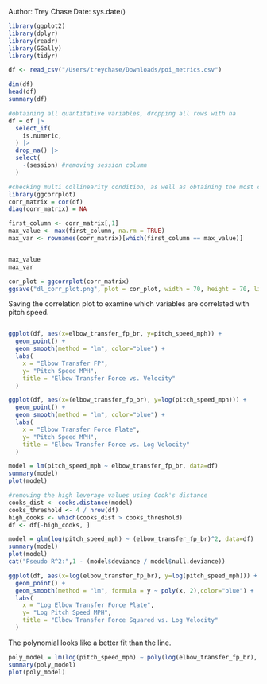 Author: Trey Chase
Date: sys.date()


```r
library(ggplot2)
library(dplyr)
library(readr)
library(GGally)
library(tidyr)
```


```r
df <- read_csv("/Users/treychase/Downloads/poi_metrics.csv")
```
```r
dim(df)
head(df)
summary(df)
```

```r
#obtaining all quantitative variables, dropping all rows with na
df = df |>
  select_if(
    is.numeric, 
  ) |>
  drop_na() |>
  select(
    -(session) #removing session column
  )
```


```r
#checking multi collinearity condition, as well as obtaining the most correlated value with pitch speed
library(ggcorrplot)
corr_matrix = cor(df)
diag(corr_matrix) = NA

first_column <- corr_matrix[,1]
max_value <- max(first_column, na.rm = TRUE)
max_var <- rownames(corr_matrix)[which(first_column == max_value)]


max_value
max_var
```

```r
cor_plot = ggcorrplot(corr_matrix)
ggsave("dl_corr_plot.png", plot = cor_plot, width = 70, height = 70, limitsize = FALSE)
```
Saving the correlation plot to examine which variables are correlated with pitch speed.



```r



```



```r
ggplot(df, aes(x=elbow_transfer_fp_br, y=pitch_speed_mph)) + 
  geom_point() +
  geom_smooth(method = "lm", color="blue") +
  labs(
    x = "Elbow Transfer FP",
    y= "Pitch Speed MPH",
    title = "Elbow Transfer Force vs. Velocity"
  )
```

```r
ggplot(df, aes(x=(elbow_transfer_fp_br), y=log(pitch_speed_mph))) + 
  geom_point() +
  geom_smooth(method = "lm", color="blue") +
  labs(
    x = "Elbow Transfer Force Plate",
    y= "Pitch Speed MPH",
    title = "Elbow Transfer Force vs. Log Velocity"
  )
```






```r
model = lm(pitch_speed_mph ~ elbow_transfer_fp_br, data=df)
summary(model)
plot(model)
```


```r
#removing the high leverage values using Cook's distance
cooks_dist <- cooks.distance(model)
cooks_threshold <- 4 / nrow(df)
high_cooks <- which(cooks_dist > cooks_threshold)
df <- df[-high_cooks, ]
```


```r
model = glm(log(pitch_speed_mph) ~ (elbow_transfer_fp_br)^2, data=df)
summary(model)
plot(model)
cat("Pseudo R^2:",1 - (model$deviance / model$null.deviance))
```



```r
ggplot(df, aes(x=log(elbow_transfer_fp_br), y=log(pitch_speed_mph))) + 
  geom_point() +
  geom_smooth(method = "lm", formula = y ~ poly(x, 2),color="blue") +
  labs(
    x = "Log Elbow Transfer Force Plate",
    y= "Log Pitch Speed MPH",
    title = "Elbow Transfer Force Squared vs. Log Velocity"
  )

```

The polynomial looks like a better fit than the line.

```r
poly_model = lm(log(pitch_speed_mph) ~ poly(log(elbow_transfer_fp_br), 2), data = df)
summary(poly_model)
plot(poly_model)
```


```r

```



